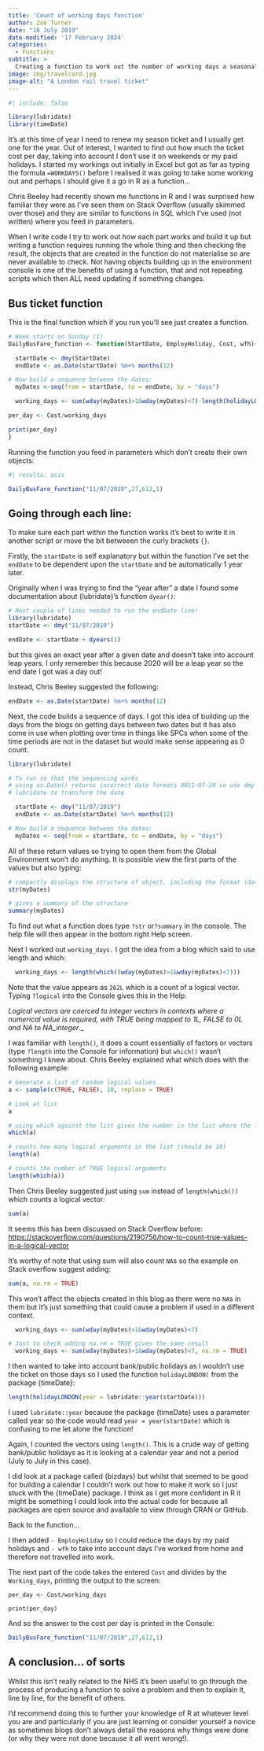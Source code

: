 ```yaml
---
title: 'Count of working days function'
author: Zoë Turner
date: "16 July 2019"
date-modified: '17 February 2024'
categories:
  - Functions
subtitle: >
  Creating a function to work out the number of working days a seasonal bus ticket can be used.
image: img/travelcard.jpg
image-alt: "A London rail travel ticket"
---
```


<!-- Image by <a href="https://pixabay.com/users/ronporter-291009/?utm_source=link-attribution&utm_medium=referral&utm_campaign=image&utm_content=429277">Ron Porter</a> from <a href="https://pixabay.com//?utm_source=link-attribution&utm_medium=referral&utm_campaign=image&utm_content=429277">Pixabay</a> -->

```r
#| include: false

library(lubridate)
library(timeDate)
```

It’s at this time of year I need to renew my season ticket and I usually get one for the year. Out of interest, I wanted to find out how much the ticket cost per day, taking into account I don’t use it on weekends or my paid holidays. I started my workings out initially in Excel but got as far as typing the formula `=WORKDAYS()` before I realised it was going to take some working out and perhaps I should give it a go in R as a function…

Chris Beeley had recently shown me functions in R and I was surprised how familiar they were as I’ve seen them on Stack Overflow (usually skimmed over those) and they are similar to functions in SQL which I've used (not written) where you feed in parameters.

When I write code I try to work out how each part works and build it up but writing a function requires running the whole thing and then checking the result, the objects that are created in the function do not materialise so are never available to check. Not having objects building up in the environment console is one of the benefits of using a function, that and not repeating scripts which then ALL need updating if something changes.

## Bus ticket function

This is the final function which if you run you'll see just creates a function.

```r
# Week starts on Sunday (1)
DailyBusFare_function <- function(StartDate, EmployHoliday, Cost, wfh){

  startDate <- dmy(StartDate)
  endDate <- as.Date(startDate) %m+% months(12)

# Now build a sequence between the dates:
  myDates <-seq(from = startDate, to = endDate, by = "days")

  working_days <- sum(wday(myDates)>1&wday(myDates)<7)-length(holidayLONDON(year = lubridate::year(startDate))) - EmployHoliday - wfh

per_day <- Cost/working_days

print(per_day)
}

```

Running the function you feed in parameters which don't create their own objects:

```r
#| results: asis

DailyBusFare_function("11/07/2019",27,612,1)

```

## Going through each line:

To make sure each part within the function works it's best to write it in another script or move the bit betweeen the curly brackets `{}`.

Firstly, the `startDate` is self explanatory but within the function I've set the `endDate` to be dependent upon the `startDate` and be automatically 1 year later.

Originally when I was trying to find the "year after" a date I found some documentation about {lubridate}'s function `dyear()`:


```r

# Next couple of lines needed to run the endDate line!
library(lubridate)
startDate <- dmy("11/07/2019")

endDate <- startDate + dyears(1)

```

but this gives an exact year after a given date and doesn't take into account leap years. I only remember this because 2020 will be a leap year so the end date I got was a day out!

Instead, Chris Beeley suggested the following:

```r

endDate <- as.Date(startDate) %m+% months(12)

```

Next, the code builds a sequence of days. I got this idea of building up the days from the blogs on getting days between two dates but it has also come in use when plotting over time in things like SPCs when some of the time periods are not in the dataset but would make sense appearing as 0 count.

```r
library(lubridate)

# To run so that the sequencing works
# using as.Date() returns incorrect date formats 0011-07-20 so use dmy from
# lubridate to transform the date

  startDate <- dmy("11/07/2019")
  endDate <- as.Date(startDate) %m+% months(12)

# Now build a sequence between the dates:
  myDates <- seq(from = startDate, to = endDate, by = "days")

```

All of these return values so trying to open them from the Global Environment won't do anything. It is possible view the first parts of the values but also typing:

```r
# compactly displays the structure of object, including the format (date in this case)
str(myDates)

# gives a summary of the structure
summary(myDates)

```

To find out what a function does type `?str` or` ?summary` in the console. The help file will then appear in the bottom right Help screen.

Next I worked out `working_days.` I got the idea from a blog which said to use length and which:

```r

  working_days <- length(which((wday(myDates)>1&wday(myDates)<7)))

```

Note that the value appears as `262L` which is a count of a logical vector. Typing `?logical` into the Console gives this in the Help:

_Logical vectors are coerced to integer vectors in contexts where a numerical value is required, with TRUE being mapped to 1L, FALSE to 0L and NA to NA_integer_._

I was familiar with `length()`, it does a count essentially of factors or vectors (type `?length` into the Console for information) but `which()` wasn't something I knew about. Chris Beeley explained what which does with the following example:

```r

# Generate a list of random logical values
a <- sample(c(TRUE, FALSE), 10, replace = TRUE)

# Look at list
a

# using which against the list gives the number in the list where the logic = TRUE
which(a)

# counts how many logical arguments in the list (should be 10)
length(a)

# counts the number of TRUE logical arguments
length(which(a))

```

Then Chris Beeley suggested just using `sum` instead of `length(which())` which counts a logical vector:

```r

sum(a)

```

It seems this has been discussed on Stack Overflow before: [https://stackoverflow.com/questions/2190756/how-to-count-true-values-in-a-logical-vector](https://stackoverflow.com/questions/2190756/how-to-count-true-values-in-a-logical-vector)

It's worthy of note that using sum will also count `NA`s so the example on Stack overflow suggest adding:

```r

sum(a, na.rm = TRUE)

```

This won't affect the objects created in this blog as there were no `NA`s in them but it's just something that could cause a problem if used in a different context.

```r

  working_days <- sum(wday(myDates)>1&wday(myDates)<7)

# Just to check adding na.rm = TRUE gives the same result
  working_days <- sum(wday(myDates)>1&wday(myDates)<7, na.rm = TRUE)

```

I then wanted to take into account bank/public holidays as I wouldn't use the ticket on those days so I used the function `holidayLONDON(` from the package {timeDate}:

```r

length(holidayLONDON(year = lubridate::year(startDate)))

```

I used `lubridate::year` because the package {timeDate} uses a parameter called year so the code would read `year = year(startDate)` which is confusing to me let alone the function!

Again, I counted the vectors using `length()`. This is a crude way of getting bank/public holidays as it is looking at a calendar year and not a period (July to July in this case).

I did look at a package called {bizdays} but whilst that seemed to be good for building a calendar I couldn't work out how to make it work so I just stuck with the {timeDate} package. I think as I get more confident in R it might be something I could look into the actual code for because all packages are open source and available to view through CRAN or GitHub.

Back to the function...

I then added `- EmployHoliday` so I could reduce the days by my paid holidays and `- wfh` to take into account days I've worked from home and therefore not travelled into work.

The next part of the code takes the entered `Cost` and divides by the `Working_days`, printing the output to the screen:

`per_day <- Cost/working_days`

`print(per_day)`

And so the answer to the cost per day is printed in the Console:

```r
DailyBusFare_function("11/07/2019",27,612,1)

```

## A conclusion... of sorts

Whilst this isn't really related to the NHS it's been useful to go through the process of producing a function to solve a problem and then to explain it, line by line, for the benefit of others.

I'd recommend doing this to further your knowledge of R at whatever level you are and particularly if you are just learning or consider yourself a novice as sometimes blogs don't always detail the reasons why things were done (or why they were not done because it all went wrong!).

